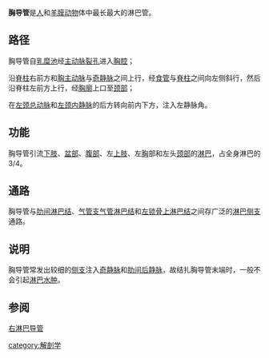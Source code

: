 '''胸导管'''是[[人|人]]和[[羊膜动物|羊膜动物]]体中最长最大的淋巴管。

==路径==
胸导管自[[乳糜池|乳糜池]]经[[主动脉裂孔|主动脉裂孔]]进入[[胸腔|胸腔]]；

沿[[脊柱|脊柱]]右前方和[[胸主动脉|胸主动脉]]与[[奇静脉|奇静脉]]之间上行，经[[食管|食管]]与[[脊柱|脊柱]]之间向左侧斜行，然后沿脊柱左前方上行，经[[胸廓|胸廓]]上口至[[颈部|颈部]]；

在[[左颈总动脉|左颈总动脉]]和[[左颈内静脉|左颈内静脉]]的后方转向前内下方，注入左静脉角。

==功能==
胸导管引流[[下肢|下肢]]、[[盆部|盆部]]、[[腹部|腹部]]、左[[上肢|上肢]]、左[[胸|胸]]部和左头[[颈部|颈部]]的[[淋巴|淋巴]]，占全身淋巴的3/4。

==通路==
胸导管与[[肋间淋巴结|肋间淋巴结]]、[[气管支气管淋巴结|气管支气管淋巴结]]和[[左锁骨上淋巴结|左锁骨上淋巴结]]之间存广泛的[[淋巴侧支|淋巴侧支]]通路。

==说明==
胸导管常发出较细的[[侧支|侧支]]注入[[奇静脉|奇静脉]]和[[肋间后静脉|肋间后静脉]]，故结扎胸导管末端时，一般不会引起[[淋巴水肿|淋巴水肿]]。

==参阅==
[[右淋巴导管|右淋巴导管]]

[[category:解剖学|category:解剖学]]